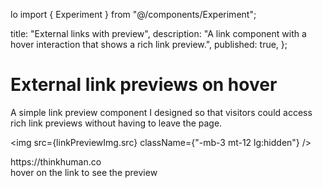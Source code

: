 lo import { Experiment } from "@/components/Experiment";

  title: "External links with preview",
  description: "A link component with a hover interaction that shows a rich link preview.",
  published: true,
};

# External link previews on hover

A simple link preview component I designed so that visitors could access rich link previews without having to leave the page.

<img src={linkPreviewImg.src} className={"-mb-3 mt-12 lg:hidden"} />

<div className={"hidden lg:block"}>
  <Experiment>
    <ExperimentContainer>
      <div className="text-white">
        <ExternalLinkWithPreview href="https://thinkhuman.co/" align={"center"}>
          https://thinkhuman.co
        </ExternalLinkWithPreview>
      </div>
      <div className={"opacity-50"}>hover on the link to see the preview</div>
    </ExperimentContainer>
  </Experiment>
</div>